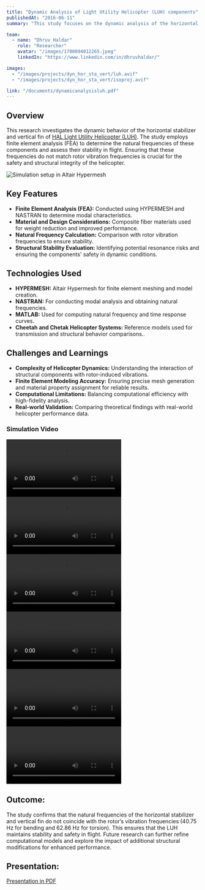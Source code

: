 ```yaml
---
title: "Dynamic Analysis of Light Utility Helicopter (LUH) components"
publishedAt: "2016-06-11"
summary: "This study focuses on the dynamic analysis of the horizontal stabilizer and vertical fin of a Light Utility Helicopter (LUH) using finite element methods. The research aims to determine natural frequencies to ensure stability and safety in flight."

team:
  - name: "Dhruv Haldar"
    role: "Researcher"
    avatar: "/images/1700894012265.jpeg"
    linkedIn: "https://www.linkedin.com/in/dhruvhaldar/"

images:
  - "/images/projects/dyn_hor_sta_vert/luh.avif"  
  - "/images/projects/dyn_hor_sta_vert/isoproj.avif"

link: "/documents/dynamicanalysisluh.pdf"
---
```


## Overview

This research investigates the dynamic behavior of the horizontal stabilizer and vertical fin of [HAL Light Utility Helicopter (LUH)](https://en.wikipedia.org/wiki/HAL_Light_Utility_Helicopter). The study employs finite element analysis (FEA) to determine the natural frequencies of these components and assess their stability in flight. Ensuring that these frequencies do not match rotor vibration frequencies is crucial for the safety and structural integrity of the helicopter.

![Simulation setup in Altair Hypermesh](/images/projects/dyn_hor_sta_vert/isoproj.avif)

## Key Features

- **Finite Element Analysis (FEA):** Conducted using HYPERMESH and NASTRAN to determine modal characteristics.
- **Material and Design Considerations:** Composite fiber materials used for weight reduction and improved performance.
- **Natural Frequency Calculation:** Comparison with rotor vibration frequencies to ensure stability.
- **Structural Stability Evaluation:** Identifying potential resonance risks and ensuring the components' safety in dynamic conditions.

## Technologies Used

- **HYPERMESH:** Altair Hypermesh for finite element meshing and model creation.
- **NASTRAN:** For conducting modal analysis and obtaining natural frequencies.
- **MATLAB:** Used for computing natural frequency and time response curves.
- **Cheetah and Chetak Helicopter Systems:** Reference models used for transmission and structural behavior comparisons..

## Challenges and Learnings

- **Complexity of Helicopter Dynamics:** Understanding the interaction of structural components with rotor-induced vibrations.
- **Finite Element Modeling Accuracy:** Ensuring precise mesh generation and material property assignment for reliable results.
- **Computational Limitations:** Balancing computational efficiency with high-fidelity analysis.
- **Real-world Validation:** Comparing theoretical findings with real-world helicopter performance data.

### Simulation Video
<video autoplay controls>
  <source src="/images/projects/dyn_hor_sta_vert/media1.webm" type="video/webm" />
  Your browser does not support the video tag.
</video>
<video autoplay controls>
  <source src="/images/projects/dyn_hor_sta_vert/media2.webm" type="video/webm" />
</video>
<video autoplay controls>
  <source src="/images/projects/dyn_hor_sta_vert/media3.webm" type="video/webm" />
</video>
<video autoplay controls>
  <source src="/images/projects/dyn_hor_sta_vert/media4.webm" type="video/webm" />
</video>
<video autoplay controls>
  <source src="/images/projects/dyn_hor_sta_vert/media5.webm" type="video/webm" />
  </video>
<video autoplay controls>
  <source src="/images/projects/dyn_hor_sta_vert/media6.webm" type="video/webm" />
</video>

## Outcome:

The study confirms that the natural frequencies of the horizontal stabilizer and vertical fin do not coincide with the rotor’s vibration frequencies (40.75 Hz for bending and 62.86 Hz for torsion). This ensures that the LUH maintains stability and safety in flight. Future research can further refine computational models and explore the impact of additional structural modifications for enhanced performance.

## Presentation:
[Presentation in PDF](https://dhruvhaldar-preview.vercel.app/documents/DynamicAnalysisofHorizontalStabilizerandVerticalFinppt.pdf)